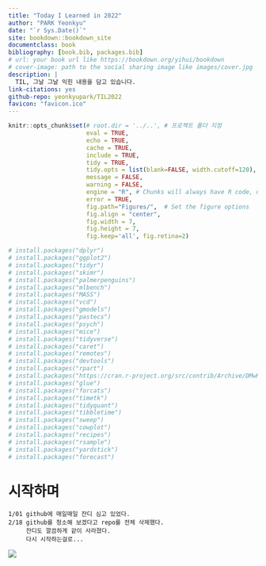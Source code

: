 ```yaml
--- 
title: "Today I Learned in 2022"
author: "PARK Yeonkyu"
date: "`r Sys.Date()`"
site: bookdown::bookdown_site
documentclass: book
bibliography: [book.bib, packages.bib]
# url: your book url like https://bookdown.org/yihui/bookdown
# cover-image: path to the social sharing image like images/cover.jpg
description: |
  TIL, 그날 그날 익힌 내용을 담고 있습니다.
link-citations: yes
github-repo: yeonkyupark/TIL2022
favicon: "favicon.ico"
---
```


```r
knitr::opts_chunk$set(# root.dir = '../..', # 프로젝트 폴더 지정
                      eval = TRUE,
                      echo = TRUE,
                      cache = TRUE,
                      include = TRUE,
                      tidy = TRUE,
                      tidy.opts = list(blank=FALSE, width.cutoff=120), # 소스 출력길이 지정
                      message = FALSE,
                      warning = FALSE,
                      engine = "R", # Chunks will always have R code, unless noted
                      error = TRUE,
                      fig.path="Figures/",  # Set the figure options
                      fig.align = "center",
                      fig.width = 7,
                      fig.height = 7,
                      fig.keep='all', fig.retina=2)
```

```r
# install.packages("dplyr")
# install.packages("ggplot2")
# install.packages("tidyr")
# install.packages("skimr")
# install.packages("palmerpenguins")
# install.packages("mlbench")
# install.packages("MASS")
# install.packages("vcd")
# install.packages("gmodels")
# install.packages("pastecs")
# install.packages("psych")
# install.packages("mice")
# install.packages("tidyverse")
# install.packages("caret")
# install.packages("remotes")
# install.packages("devtools")
# install.packages("rpart")
# install.packages("https://cran.r-project.org/src/contrib/Archive/DMwR/DMwR_0.4.1.tar.gz", repos=NULL, method="libcurl")
# install.packages("glue")
# install.packages("forcats")
# install.packages("timetk")
# install.packages("tidyquant")
# install.packages("tibbletime")
# install.packages("sweep")
# install.packages("cowplot")
# install.packages("recipes")
# install.packages("rsample")
# install.packages("yardstick")
# install.packages("forecast")
```

# 시작하며  

```
1/01 github에 매일매일 잔디 심고 있었다.  
2/18 github를 청소해 보겠다고 repo를 전체 삭제했다.  
     잔디도 깔끔하게 같이 사라졌다.
     다시 시작하는걸로...  
```

![](https://user-images.githubusercontent.com/72383349/155848684-460dbb41-426d-4d5a-9f85-99528427c89d.png)

